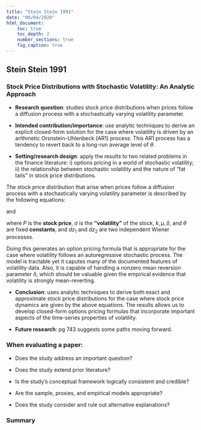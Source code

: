 ```yaml
---
title: "Stein Stein 1991"
date: "08/04/2020"
html_document:
    toc: true
    toc_depth: 2
    number_sections: true
    fig_caption: true
---
```

## Stein Stein 1991{.tabset}

### Stock Price Distributions with Stochastic Volatility: An Analytic Approach

-   **Research question**: studies stock price distributions when prices follow a diffusion process with a stochastically varying volatility parameter. 

-   **Intended contribution/importance**: use analytic techniques to derive an explicit closed-form solution for the case where volatility is driven by an arithmetic Orsnstein-Uhlenbeck (AR1) process. This AR1 process has a tendency to revert back to a long-run average level of $\theta$.

-   **Setting/research design**: apply the results to two related problems in the finance literature: i) options pricing in a world of stochastic volatility; ii) the relationship between stochastic volatility and the nature of "fat tails" in stock price distributions. 

The stock price distribution that arise when prices follow a diffusion process with a stochastically varying volatility parameter is described by the following equations:

\begin{equation}
d P=\mu P d t+\sigma P d z_{1}
\end{equation}

and

\begin{equation}
d \sigma=-\delta(\sigma-\theta) d t+k d z_{2}
\end{equation}

where $P$ is the **stock price**, $\sigma$ is the **"volatility"** of the stock, $k, \mu, \delta,$ and $\theta$ are fixed **constants**, and $d z_{1}$ and $d z_{2}$ are two independent Wiener processes.

Doing this generates an option pricing formula that is appropriate for the case where volatility follows an autoregressive stochastic process. The model is tractable yet it caputes many of the documented features of volatility data. Also, it is capable of handling a nonzero mean reversion parameter $\delta$, which should be valuable given the empirical evidence that volatility is strongly mean-reverting.

-   **Conclusion**: uses analytic techniques to derive both exact and approximate stock price distributions for the case where stock price dynamics are given by the above equations. The results allows us to develop closed-form options pricing formulas that incorporate important aspects of the time-series properties of volatility.

- **Future research**: pg 743 suggests some paths moving forward.

### When evaluating a paper:

- Does the study address an important question?

- Does the study extend prior literature?

- Is the study's conceptual framework logically consistent and credible?

- Are the sample, proxies, and empirical models appropriate?

- Does the study consider and rule out alternative explanations?

### Summary
